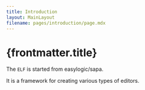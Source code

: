 ```yaml
---
title: Introduction
layout: MainLayout
filename: pages/introduction/page.mdx
---
```


# {frontmatter.title}

The `ELF` is started from easylogic/sapa.

It is a framework for creating various types of editors.

<div style={{ height: 300 }}></div>
